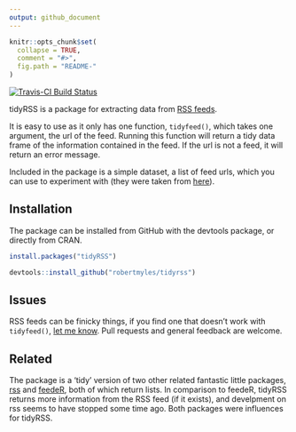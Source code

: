 ```yaml
---
output: github_document
---
```


<!-- README.md is generated from README.Rmd. Please edit that file -->

```r
knitr::opts_chunk$set(
  collapse = TRUE,
  comment = "#>",
  fig.path = "README-"
)
```

[![Travis-CI Build Status](https://travis-ci.org/RobertMyles/tidyrss.svg?branch=master)](https://travis-ci.org/RobertMyles/tidyrss)

tidyRSS is a package for extracting data from [RSS feeds](https://en.wikipedia.org/wiki/RSS).

It is easy to use as it only has one function, `tidyfeed()`, which takes one argument, the url of the feed. Running this function will return a tidy data frame of the information contained in the feed. If the url is not a feed, it will return an error message.

Included in the package is a simple dataset, a list of feed urls, which you can use to experiment with (they were taken from [here](https://raw.githubusercontent.com/DataWookie/feedeR/master/tests/testthat/test-feeds.txt)).

## Installation

The package can be installed from GitHub with the devtools package, or directly from CRAN.

```r

install.packages("tidyRSS")

devtools::install_github("robertmyles/tidyrss")

```


## Issues 

RSS feeds can be finicky things, if you find one that doesn't work with `tidyfeed()`, [let me know](https://github.com/RobertMyles/tidyrss/issues). Pull requests and general feedback are welcome.  

## Related  

The package is a 'tidy' version of two other related fantastic little packages, [rss](https://github.com/noahhl/r-does-rss) and [feedeR](https://github.com/DataWookie/feedeR), both of which return lists. In comparison to feedeR, tidyRSS returns more information from the RSS feed (if it exists), and develpment on rss seems to have stopped some time ago. Both packages were influences for tidyRSS.  


